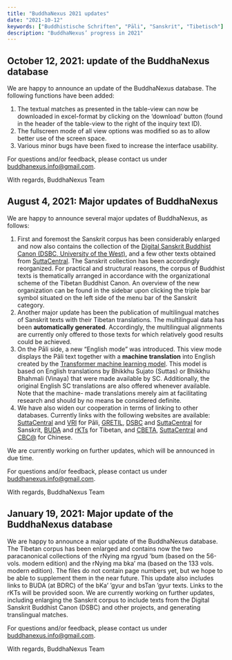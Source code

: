 ```yaml
---
title: "BuddhaNexus 2021 updates"
date: "2021-10-12"
keywords: ["Buddhistische Schriften", "Pāli", "Sanskrit", "Tibetisch"]
description: "BuddhaNexus’ progress in 2021"
---
```


## October 12, 2021: update of the BuddhaNexus database

We are happy to announce an update of the BuddhaNexus database. The following functions have been added:

1.  The textual matches as presented in the table-view can now be downloaded in excel-format by clicking on the ‘download’ button (found in the header of the table-view to the right of the inquiry text ID).
2.  The fullscreen mode of all view options was modified so as to allow better use of the screen space.
3.  Various minor bugs have been fixed to increase the interface usability.

For questions and/or feedback, please contact us under [buddhanexus.info@gmail.com](mailto:buddhanexus.info@gmail.com).

With regards,
BuddhaNexus Team

## August 4, 2021: Major updates of BuddhaNexus

We are happy to announce several major updates of BuddhaNexus, as follows:

1.  First and foremost the Sanskrit corpus has been considerably enlarged and now also contains the collection of the <a href="http://www.dsbcproject.org" target="_blank" rel="noopener">Digital Sanskrit Buddhist Canon (DSBC, University of the West)</a>, and a few other texts obtained from <a href="https://suttacentral.net" target="_blank" rel="noopener">SuttaCentral</a>. The Sanskrit collection has been accordingly reorganized. For practical and structural reasons, the corpus of Buddhist texts is thematically arranged in accordance with the organizational scheme of the Tibetan Buddhist Canon. An overview of the new organization can be found in the sidebar upon clicking the triple bar symbol situated on the left side of the menu bar of the Sanskrit category.
2.  Another major update has been the publication of multilingual matches of Sanskrit texts with their Tibetan translations. The multilingual data has been **automatically generated**. Accordingly, the multilingual alignments are currently only offered to those texts for which relatively good results could be achieved.
3.  On the Pāli side, a new “English mode” was introduced. This view mode displays the Pāli text together with a **machine translation** into English created by the <a href="https://github.com/tensorflow/tensor2tensor" target="_blank" rel="noopener">Transformer machine learning model</a>. This model is based on English translations by Bhikkhu Sujato (Suttas) or Bhikkhu Bhahmali (Vinaya) that were made available by SC. Additionally, the original English SC translations are also offered whenever available. Note that the machine- made translations merely aim at facilitating research and should by no means be considered definite.
4.  We have also widen our cooperation in terms of linking to other databases. Currently links with the following websites are available: <a href="https://suttacentral.net" target="_blank" rel="noopener">SuttaCentral</a> and <a href="https://tipitaka.org/" target="_blank" rel="noopener">VRI</a> for Pāli, <a href="http://gretil.sub.uni-goettingen.de/gretil.html" target="_blank" rel="noopener">GRETIL</a>, <a href="http://www.dsbcproject.org" target="_blank" rel="noopener">DSBC</a> and <a href="https://suttacentral.net" target="_blank" rel="noopener">SuttaCentral</a> for Sanskrit, <a href="https://www.bdrc.io/buda-archive/" target="_blank" rel="noopener">BUDA</a> and <a href="https://www.istb.univie.ac.at/kanjur/rktsneu/sub/index.php" target="_blank" rel="noopener">rKTs</a> for Tibetan, and <a href="https://cbeta.org" target="_blank" rel="noopener">CBETA</a>, <a href="https://suttacentral.net" target="_blank" rel="noopener">SuttaCentral</a> and <a href="https://dazangthings.nz/cbc/" target="_blank" rel="noopener">CBC@</a> for Chinese.

We are currently working on further updates, which will be announced in due time.

For questions and/or feedback, please contact us under [buddhanexus.info@gmail.com](mailto:buddhanexus.info@gmail.com).

With regards,
BuddhaNexus Team

## January 19, 2021: Major update of the BuddhaNexus database

We are happy to announce a major update of the BuddhaNexus database. The Tibetan corpus has been enlarged and contains now the two paracanonical collections of the rNying ma rgyud ’bum (based on the 56-vols. modern edition) and the rNying ma bka’ ma (based on the 133 vols. modern edition). The files do not contain page numbers yet, but we hope to be able to supplement them in the near future.
This update also includes links to BUDA (at BDRC) of the bKa’ ’gyur and bsTan ’gyur texts. Links to the rKTs will be provided soon.
We are currently working on further updates, including enlarging the Sanskrit corpus to include texts from the Digital Sanskrit Buddhist Canon (DSBC) and other projects, and generating translingual matches.

For questions and/or feedback, please contact us under [buddhanexus.info@gmail.com](mailto:buddhanexus.info@gmail.com).

With regards,
BuddhaNexus Team
